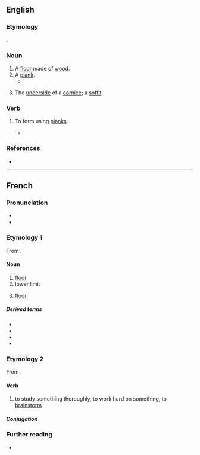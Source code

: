 ==English==

===Etymology===
{{uder|en|fr|planche}}.

===Noun===
{{en-noun}}

# A [[floor]] made of [[wood]].
# A [[plank]].
#* {{RQ:Bacon Sylva Sylvarum|passage=Elm; [used] some for '''planchers'''}}
# {{lb|en|architecture}} The [[underside]] of a [[cornice]]; a [[soffit]].

===Verb===
{{en-verb}}

# {{lb|en|obsolete|transitive}} To form using [[plank]]s.
#* {{quote-book|en|1586|Conrad Heresbach|Foure Bookes of Husbandrie|passage=your stable be well paved with rounde stone, wel '''planchered''' and kept clean}}

===References===
* {{R:Webster 1913}}

----

==French==

===Pronunciation===
* {{fr-IPA}}
* {{audio|fr|Fr-plancher.ogg|audio (le plancher)}}

===Etymology 1===
From {{m|fr|planche}}.

====Noun====
{{fr-noun|m}}

# [[floor]]
# lower limit
# {{lb|fr|anatomy}} [[floor]]

=====Derived terms=====
* {{l|fr|débarrasser le plancher}}
* {{l|fr|mettre le pied au plancher}}
* {{l|fr|pied au plancher}}
* {{l|fr|plancher des vaches}}

===Etymology 2===
From {{m|fr|planche}}.

====Verb====
{{fr-verb}}

# {{lb|fr|intransitive}} to study something thoroughly, to work hard on something, to [[brainstorm]]
#: {{ux|fr|J'ai '''planché''' sur le sujet.|I have made extensive research on the topic.}}

=====Conjugation=====
{{fr-conj-auto}}

===Further reading===
* {{R:TLFi}}